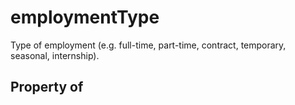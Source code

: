   

# employmentType

Type of employment (e.g. full-time, part-time, contract, temporary, seasonal, internship).

## Property of




